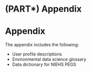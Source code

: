 # (PART\*) Appendix {-}

# **Appendix** {-}

The appendix includes the following:

* User profile descriptions
* Environmental data science glossary
* Data dictionary for NIEHS PEGS 
